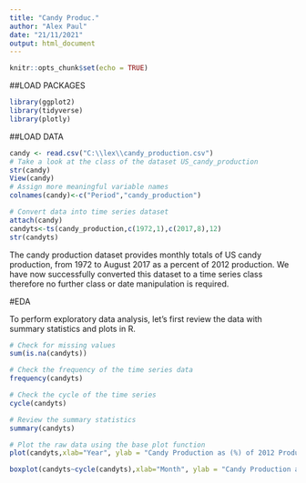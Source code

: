 ---
title: "Candy Produc."
author: "Alex Paul"
date: "21/11/2021"
output: html_document
---

```{r setup, include=FALSE}
knitr::opts_chunk$set(echo = TRUE)
```

##LOAD PACKAGES
```{r}
library(ggplot2)
library(tidyverse)
library(plotly)
```
##LOAD DATA
```{r}
candy <- read.csv("C:\\lex\\candy_production.csv")
# Take a look at the class of the dataset US_candy_production
str(candy)
View(candy)
# Assign more meaningful variable names
colnames(candy)<-c("Period","candy_production")

# Convert data into time series dataset
attach(candy)
candyts<-ts(candy_production,c(1972,1),c(2017,8),12)
str(candyts)
```
The candy production dataset provides monthly totals of US candy production, from 1972 to August 2017 as a percent of 2012 production. We have now successfully converted this dataset to a time series class therefore no further class or date manipulation is required.

#EDA

To perform exploratory data analysis, let's first review the data with summary statistics and plots in R.

```{r}
# Check for missing values
sum(is.na(candyts))

# Check the frequency of the time series data
frequency(candyts)

# Check the cycle of the time series
cycle(candyts)

# Review the summary statistics
summary(candyts)

# Plot the raw data using the base plot function
plot(candyts,xlab="Year", ylab = "Candy Production as (%) of 2012 Production",main="Monthly US Candy Production from 1972 to 2017")

```
```{r}
boxplot(candyts~cycle(candyts),xlab="Month", ylab = "Candy Production as (%) of 2012 Production" ,main ="Monthly US Candy Production from 1972 to 2017")

```

